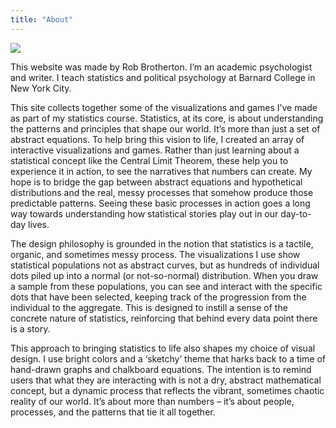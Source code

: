 ```yaml
---
title: "About"
---
```


:::: {.about-banner}
::: {.about-banner-image}
![](images/rob-halftone.svg){.author-image}
:::

::: {.about-banner-text}
This website was made by Rob Brotherton. I'm an academic psychologist and writer. I teach statistics and political psychology at Barnard College in New York City.
:::
::::


This site collects together some of the visualizations and games I've made as part of my statistics course. Statistics, at its core, is about understanding the patterns and principles that shape our world. It's more than just a set of abstract equations. To help bring this vision to life, I created an array of interactive visualizations and games. Rather than just learning about a statistical concept like the Central Limit Theorem, these help you to experience it in action, to see the narratives that numbers can create. My hope is to bridge the gap between abstract equations and hypothetical distributions and the real, messy processes that somehow produce those predictable patterns. Seeing these basic processes in action goes a long way towards understanding how statistical stories play out in our day-to-day lives. 

The design philosophy is grounded in the notion that statistics is a tactile, organic, and sometimes messy process. The visualizations I use show statistical populations not as abstract curves, but as hundreds of individual dots piled up into a normal (or not-so-normal) distribution. When you draw a sample from these populations, you can see and interact with the specific dots that have been selected, keeping track of the progression from the individual to the aggregate. This is designed to instill a sense of the concrete nature of statistics, reinforcing that behind every data point there is a story.

This approach to bringing statistics to life also shapes my choice of visual design. I use bright colors and a 'sketchy' theme that harks back to a time of hand-drawn graphs and chalkboard equations. The intention is to remind users that what they are interacting with is not a dry, abstract mathematical concept, but a dynamic process that reflects the vibrant, sometimes chaotic reality of our world. It's about more than numbers – it's about people, processes, and the patterns that tie it all together.
